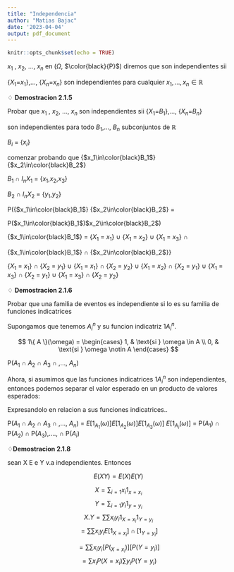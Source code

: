 ```yaml
---
title: "Independencia"
author: "Matias Bajac"
date: '2023-04-04'
output: pdf_document
---
```


```r
knitr::opts_chunk$set(echo = TRUE)
```



 
 
 
 
 

 
 
 
 
 
 
 
 
 
 $x_1$ , $x_2$, ..., $x_n$ en ($\Omega$, $\color{black}{P}$) diremos que son independientes sii 
 
 \{$X_1$=$x_1$\},..., {$X_n$=$x_n$} son independientes para cualquier $x_1,\ldots,x_n\in\mathbb{R}$
 
 
 

 

$\diamondsuit$  **Demostracion 2.1.5**

Probar que   $x_1$ , $x_2$, ..., $x_n$ son independientes sii \{$X_1$=$B_1$\},..., \{$X_n$=$B_n$\}

son independientes para todo $B_1$,..., $B_n$ subconjuntos de $\mathbb{R}$

$B_i$ = {$x_i$}

comenzar probando que  {$x_1\in\color{black}B_1$} {$x_2\in\color{black}B_2$} 


$B_1$ $\cap$ $I_n$$X_1$ = {$x_1$,$x_2$,$x_3$} 

$B_2$ $\cap$ $I_n$$X_2$ = {$y_1$,$y_2$}

P({$x_1\in\color{black}B_1$} {$x_2\in\color{black}B_2$} =

P($x_1\in\color{black}B_1$)$x_2\in\color{black}B_2$)



{$x_1\in\color{black}B_1$} = {$X_1$ = $x_1$} $\cup$ {$X_1$ = $x_2$} $\cup$ {$X_1$ = $x_3$} $\cap$

{$x_1\in\color{black}B_1$} $\cap$ {$x_2\in\color{black}B_2$}}

{$X_1$ = $x_1$} $\cap$ {$X_2$ = $y_1$} $\cup$ {$X_1$ = $x_1$} $\cap$ {$X_2$ = $y_2$} $\cup$ {$X_1$ = $x_2$} $\cap$ {$X_2$ = $y_1$} $\cup$ {$X_1$ = $x_3$} $\cap$ {$X_2$ = $y_1$}  $\cup$  {$X_1$ = $x_3$} $\cap$ {$X_2$ = $y_2$} 

$\diamondsuit$ **Demostracion 2.1.6**


Probar que una familia de eventos es independiente si lo es su familia de funciones indicatrices 

Supongamos que tenemos ${A_i}^n$ y su funcion indicatriz ${1A_i}^n$.

$$
1\{ A \}(\omega) =
\begin{cases}
1, & \text{si } \omega \in A \\
0, & \text{si } \omega \notin A
\end{cases}
$$

P($A_1$ $\cap$ $A_2$ $\cap$ $A_3$ $\cap$ ,..., $A_n$)

Ahora, si asumimos que las funciones indicatrices ${1A_i}^n$ 
son independientes, entonces podemos separar el valor esperado en un producto de valores esperados:



Expresandolo en relacion a sus funciones indicatrices..



P($A_1$ $\cap$ $A_2$ $\cap$ $A_3$ $\cap$ ,..., $A_n$) = $E[1_{A_1}(\omega)]$$E[1_{A_2}(\omega)]$$E[1_{A_3}(\omega)]$ $E[1_{A_i}(\omega)]$ = P($A_1$) $\cap$ P($A_2$) $\cap$ P($A_3$),...., $\cap$ P($A_i$)



$\diamondsuit$**Demostracion 2.1.8**

sean X E e Y v.a independientes. Entonces 

  
  $$E(XY) = E(X)E (Y)$$


$$X = \sum_{i=1}x_i 1_{{x=x_i}}$$
$$Y = \sum_{i=1}y_i 1_{{y=y_i}}$$
$$X.Y = \sum\sum{x_iy_i}1_{{X=x_i}}1_{{Y=y_i}}$$
$$=\sum\sum{x_iy_i} E [1_{X=x_i}]\cap{[1_{Y=y_i}}]$$

$$=\sum\sum{x_iy_i}  [P(_{X=x_i})]{[P({Y=y_i}})]$$
$$=\sum{x_i}P(X=x_i)\sum{y_i}P(Y=y_i)$$